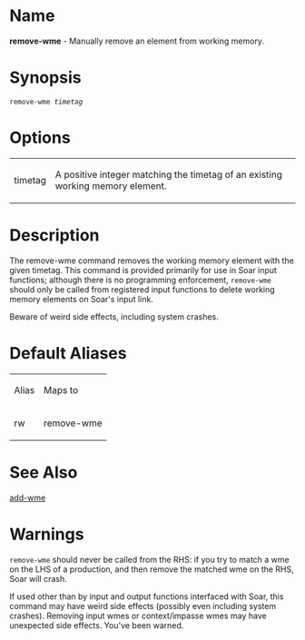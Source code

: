 = Name =
'''remove-wme''' - Manually remove an element from working memory.

= Synopsis =
 remove-wme <i>timetag</i>
= Options =
{| border="1" cellpadding="2"
| timetag || A positive integer matching the timetag of an existing working memory element.
|}

= Description =
The remove-wme command removes the working memory element with the given
timetag.  This command is provided primarily for use in Soar input functions;
although there is no programming enforcement, <code>remove-wme</code> should only be called
from registered input functions to delete working memory elements on Soar's 
input link.

Beware of weird side effects, including system crashes.

= Default Aliases =
{| border="1" cellpadding="2"
| Alias || Maps to
|-
| rw || remove-wme
|}

= See Also =

[[add-wme]]

= Warnings =
<code>remove-wme</code> should never be called from the RHS: if you try to match a wme on the LHS of a production, and then remove the matched wme on the RHS, Soar will crash.

If used other than by input and output functions interfaced with Soar, this command may have weird side effects (possibly even including system crashes).  Removing input wmes or context/impasse wmes may have unexpected side effects. You've been warned.

